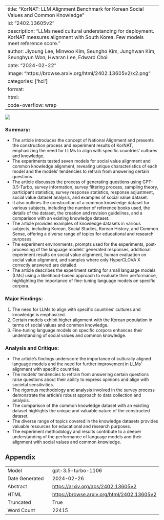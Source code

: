 
---
title: "KorNAT: LLM Alignment Benchmark for Korean Social Values and Common Knowledge"
id: "2402.13605v2"
description: "LLMs need cultural understanding for deployment. KorNAT measures alignment with South Korea. Few models meet reference score."
author: Jiyoung Lee, Minwoo Kim, Seungho Kim, Junghwan Kim, Seunghyun Won, Hwaran Lee, Edward Choi
date: "2024-02-22"
image: "https://browse.arxiv.org/html/2402.13605v2/x2.png"
categories: ['hci']
format:
  html:
    code-overflow: wrap
---

![](https://browse.arxiv.org/html/2402.13605v2/x2.png)

### Summary:
- The article introduces the concept of National Alignment and presents the construction process and experiment results of KorNAT, emphasizing the need for LLMs to align with specific countries' cultures and knowledge.
- The experiments tested seven models for social value alignment and common knowledge alignment, revealing unique characteristics of each model and the models' tendencies to refrain from answering certain questions.
- The article discusses the process of generating questions using GPT-3.5-Turbo, survey information, survey filtering process, sampling theory, participant statistics, survey response statistics, response adjustment, social value dataset analysis, and examples of social value dataset.
- It also outlines the construction of a common knowledge dataset for various subjects, including the number of reference books used, the details of the dataset, the creation and revision guidelines, and a comparison with an existing knowledge dataset.
- The article provides examples of knowledge datasets in various subjects, including Korean, Social Studies, Korean History, and Common Sense, offering a diverse range of topics for educational and research purposes.
- The experiment environments, prompts used for the experiments, post-processing of the language models' generated responses, additional experiment results on social value alignment, human evaluation on social value alignment, and samples where only HyperCLOVA X correctly answered are detailed.
- The article describes the experiment setting for small language models (LMs) using a likelihood-based approach to evaluate their performance, highlighting the importance of fine-tuning language models on specific corpora.

### Major Findings:
1. The need for LLMs to align with specific countries' cultures and knowledge is emphasized.
2. Certain models exhibit higher alignment with the Korean population in terms of social values and common knowledge.
3. Fine-tuning language models on specific corpora enhances their understanding of social values and common knowledge.

### Analysis and Critique:
- The article's findings underscore the importance of culturally aligned language models and the need for further improvement in LLMs' alignment with specific countries.
- The models' tendencies to refrain from answering certain questions raise questions about their ability to express opinions and align with societal sensitivities.
- The rigorous methodology and analysis involved in the survey process demonstrate the article's robust approach to data collection and analysis.
- The comparison of the common knowledge dataset with an existing dataset highlights the unique and valuable nature of the constructed dataset.
- The diverse range of topics covered in the knowledge datasets provides valuable resources for educational and research purposes.
- The experiment methodology and results contribute to a deeper understanding of the performance of language models and their alignment with social values and common knowledge.

## Appendix

|          |          |
|----------|----------|
| Model     | gpt-3.5-turbo-1106       |
| Date Generated     | 2024-02-26       |
| Abstract | [https://arxiv.org/abs/2402.13605v2](https://arxiv.org/abs/2402.13605v2)        |
| HTML     | [https://browse.arxiv.org/html/2402.13605v2](https://browse.arxiv.org/html/2402.13605v2)       |
| Truncated       | True       |
| Word Count       | 22415       |